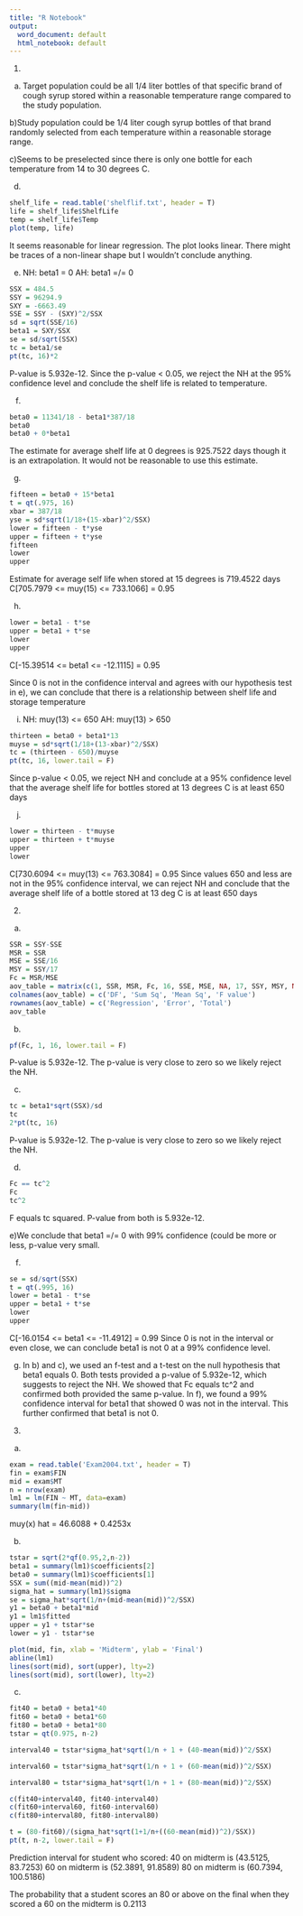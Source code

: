 ---
title: "R Notebook"
output:
  word_document: default
  html_notebook: default
---

1)

a) Target population could be all 1/4 liter bottles of that specific brand of cough syrup stored within a reasonable temperature range compared to the study population.

b)Study population could be 1/4 liter cough syrup bottles of that brand randomly selected from each temperature within a reasonable storage range.

c)Seems to be preselected since there is only one bottle for each temperature from 14 to 30 degrees C. 

d)
```{r}
shelf_life = read.table('shelflif.txt', header = T)
life = shelf_life$ShelfLife
temp = shelf_life$Temp
plot(temp, life)
```
It seems reasonable for linear regression. The plot looks linear. There might be traces of a non-linear shape but I wouldn't conclude anything.

e)
NH: beta1 = 0       AH: beta1 =/= 0
```{r}
SSX = 484.5
SSY = 96294.9
SXY = -6663.49
SSE = SSY - (SXY)^2/SSX
sd = sqrt(SSE/16)
beta1 = SXY/SSX
se = sd/sqrt(SSX)
tc = beta1/se
pt(tc, 16)*2
```
P-value is 5.932e-12. Since the p-value < 0.05, we reject the NH at the 95% confidence level and conclude the shelf life is related to temperature.

f) 
```{r}
beta0 = 11341/18 - beta1*387/18
beta0 
beta0 + 0*beta1
```
The estimate for average shelf life at 0 degrees is 925.7522 days though it is an extrapolation. It would not be reasonable to use this estimate.

g)
```{r}
fifteen = beta0 + 15*beta1
t = qt(.975, 16)
xbar = 387/18
yse = sd*sqrt(1/18+(15-xbar)^2/SSX)
lower = fifteen - t*yse
upper = fifteen + t*yse
fifteen
lower
upper
```
Estimate for average self life when stored at 15 degrees is 719.4522 days
C[705.7979 <= muy(15) <= 733.1066] = 0.95


h)
```{r}
lower = beta1 - t*se
upper = beta1 + t*se
lower 
upper
```
C[-15.39514 <= beta1 <= -12.1115] = 0.95

Since 0 is not in the confidence interval and agrees with our hypothesis test in e), we can conclude that there is a relationship between shelf life and storage temperature

i)
NH: muy(13) <= 650        AH: muy(13) > 650
```{r}
thirteen = beta0 + beta1*13
muyse = sd*sqrt(1/18+(13-xbar)^2/SSX)
tc = (thirteen - 650)/muyse
pt(tc, 16, lower.tail = F)
```
Since p-value < 0.05, we reject NH and conclude at a 95% confidence level that the average shelf life for bottles stored at 13 degrees C is at least 650 days


j)
```{r}
lower = thirteen - t*muyse
upper = thirteen + t*muyse
upper 
lower
```
C[730.6094 <= muy(13) <= 763.3084] = 0.95
Since values 650 and less are not in the 95% confidence interval, we can reject NH and conclude that the average shelf life of a bottle stored at 13 deg C is at least 650 days


2)

a)
```{r}
SSR = SSY-SSE
MSR = SSR
MSE = SSE/16
MSY = SSY/17
Fc = MSR/MSE
aov_table = matrix(c(1, SSR, MSR, Fc, 16, SSE, MSE, NA, 17, SSY, MSY, NA), ncol = 4, byrow = T)
colnames(aov_table) = c('DF', 'Sum Sq', 'Mean Sq', 'F value')
rownames(aov_table) = c('Regression', 'Error', 'Total')
aov_table
```

b)
```{r}
pf(Fc, 1, 16, lower.tail = F)
```
P-value is 5.932e-12. The p-value is very close to zero so we likely reject the NH. 

c)
```{r}
tc = beta1*sqrt(SSX)/sd
tc
2*pt(tc, 16)
```
P-value is 5.932e-12. The p-value is very close to zero so we likely reject the NH. 

d)
```{r}
Fc == tc^2
Fc
tc^2
```
F equals tc squared. P-value from both is 5.932e-12.

e)We conclude that beta1 =/= 0  with 99% confidence (could be more or less, p-value very small.

f)
```{r}
se = sd/sqrt(SSX)
t = qt(.995, 16)
lower = beta1 - t*se
upper = beta1 + t*se
lower
upper
```
C[-16.0154 <= beta1 <= -11.4912] = 0.99
Since 0 is not in the interval or even close, we can conclude beta1 is not 0 at a 99% confidence level.

g) In b) and c), we used an f-test and a t-test on the null hypothesis that beta1 equals 0. Both tests provided a p-value of 5.932e-12, which suggests to reject the NH. We showed that Fc equals tc^2 and confirmed both provided the same p-value. In f), we found a 99% confidence interval for beta1 that showed 0 was not in the interval. This further confirmed that beta1 is not 0.


3)
a)
```{r}
exam = read.table('Exam2004.txt', header = T)
fin = exam$FIN
mid = exam$MT
n = nrow(exam)
lm1 = lm(FIN ~ MT, data=exam)
summary(lm(fin~mid))
```
muy(x) hat = 46.6088 + 0.4253x

b)

```{r}
tstar = sqrt(2*qf(0.95,2,n-2))
beta1 = summary(lm1)$coefficients[2]
beta0 = summary(lm1)$coefficients[1]
SSX = sum((mid-mean(mid))^2)
sigma_hat = summary(lm1)$sigma
se = sigma_hat*sqrt(1/n+(mid-mean(mid))^2/SSX)
y1 = beta0 + beta1*mid
y1 = lm1$fitted
upper = y1 + tstar*se
lower = y1 - tstar*se

plot(mid, fin, xlab = 'Midterm', ylab = 'Final')
abline(lm1)
lines(sort(mid), sort(upper), lty=2)
lines(sort(mid), sort(lower), lty=2)
```



c)
```{r}
fit40 = beta0 + beta1*40
fit60 = beta0 + beta1*60
fit80 = beta0 + beta1*80
tstar = qt(0.975, n-2)

interval40 = tstar*sigma_hat*sqrt(1/n + 1 + (40-mean(mid))^2/SSX)

interval60 = tstar*sigma_hat*sqrt(1/n + 1 + (60-mean(mid))^2/SSX)

interval80 = tstar*sigma_hat*sqrt(1/n + 1 + (80-mean(mid))^2/SSX)

c(fit40+interval40, fit40-interval40)
c(fit60+interval60, fit60-interval60)
c(fit80+interval80, fit80-interval80)

t = (80-fit60)/(sigma_hat*sqrt(1+1/n+((60-mean(mid))^2)/SSX))
pt(t, n-2, lower.tail = F)
```
Prediction interval for student who scored:
40 on midterm is (43.5125, 83.7253)
60 on midterm is (52.3891, 91.8589)
80 on midterm is (60.7394, 100.5186)

The probability that a student scores an 80 or above on the final when they scored a 60 on the midterm is 0.2113

